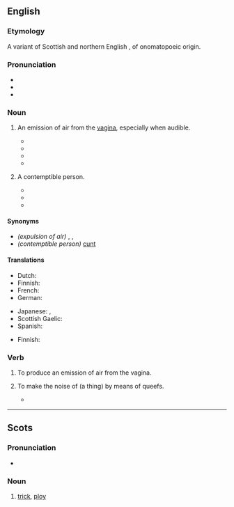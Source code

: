 ==English==

===Etymology===
A variant of Scottish and northern English {{m|en|quiff||a puff of wind}}, of onomatopoeic origin.

===Pronunciation===
* {{IPA|/kwiːf/|lang=en}}
* {{rhymes|iːf|lang=en}}
* {{audio|en-uk-queef.ogg|Audio (UK)|lang=en}}

===Noun===
{{en-noun}}

# {{lb|en|vulgar|slang}} An emission of air from the [[vagina]], especially when audible.
#* {{quote-book|lang=en|year=2004|passage=Finally, I have only heard about it, but what about the '''queef'''? This is the vagina-fart. Is it truly possible?|author=Michael Ryan|title=The Dirtiest Toilet Humor Book Ever|publisher=iUniverse|year_published=2004|page=47}}
#* {{quote-song|lang=en|year=2005|passage=We are the '''queef''' after a porn star breaks the gang bang record.|composer=[[w:Bloodhound Gang|The Bloodhound Gang]]|title=Pennsylvania}}
#* {{quote-book
|lang=en
|date=2010-10-16
|title=Where a Dobdob Meets a Dikdik: A Word Lover's Guide to the Weirdest, Wackiest, and Wonkiest Lexical Gems
|first=Bill
|last=Casselman
|location=Avon
|publisher=Adams Media
|edition=Original
|isbn=9781440506369
|ol=24539105M
|page=192
|passage=A '''queef''' is not, of course, flatulence, so technically it is not a fart either. It is air, not waste gases produced by digestion, so often there is no attendant odor.
}}
#* {{seemorecites|lang=en}}
# {{lb|en|vulgar|slang}} A contemptible person.
#* {{quote-video
|lang=en
|date=2000-01-12
|episode={{w|World Wide Recorder Concert}}
|title={{w|South Park}}
|season=3
|number=17
|passage=''Tough Guy:'' Oh yeah? Well, you look like a bunch of '''queefs''' to me, huh?
}}
#* {{quote-newsgroup
|lang=en
|date=2000-09-12
|author=D. G. Porter
|title=Re: OT: Bush Fucks Up with Mike On
|newsgroup=alt.tv.southpark
|id=39BE65CF.567C@pacbell.net
|passage=When you dumb-fucks repeat some right-wing loon's lie it only makes you look like a '''queef'''.
}}
#* {{seemorecites|lang=en}}

====Synonyms====
* ''(expulsion of air)'' {{l|en|cunt fart}}, {{l|en|fanny fart}}, {{l|en|pussy fart}}
* ''(contemptible person)'' [[cunt]]

====Translations====
{{trans-top|an emission of air from the vagina}}
* Dutch: {{t|nl|schedewind}}
* Finnish: {{t|fi|emätinpieru}}
* French: {{t+|fr|pet vaginal|m}}
* German: {{t|de|Mösenfurz|m}}
{{trans-mid}}
* Japanese: {{t|ja|膣ナラ|tr=chitsunara|sc=Jpan}}, {{t|ja|マン屁|tr=manhe|sc=Jpan}}
* Scottish Gaelic: {{t|gd|braim-fhaighein|m}}
* Spanish: {{t|es|pedo vaginal|m}}
{{trans-bottom}}

{{trans-top|contemptible person}}
* Finnish: {{t+|fi|mulkku}}
{{trans-mid}}
{{trans-bottom}}

===Verb===
{{en-verb}}

# {{lb|en|vulgar|intransitive|slang}} To produce an emission of air from the vagina.
# {{lb|en|vulgar|transitive|slang}} To make the noise of (a thing) by means of queefs.
#* {{quote-book|lang=en|year=2002|passage=back to the movie where we find Kim, back at the gallery, so catatonic and sex-obsessed she'd sell Michaelangelo's ''David'' for $5 and '''queef''' the theme from ''Close Encounters'' for no extra charge.|author=Dennis Hensley|title=Screening Party|publisher=Alyson Publishing|year_published=2002|page=74}}

----

==Scots==

===Pronunciation===
* {{IPA|/kwif/|lang=sco}}

===Noun===
{{sco-noun}}

# [[trick]], [[ploy]]